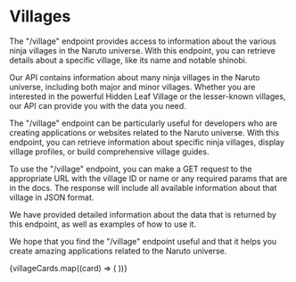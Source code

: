 # Villages


The "/village" endpoint provides access to information about the various ninja villages in the Naruto universe. With this endpoint, you can retrieve details about a specific village, like its name and notable shinobi.

Our API contains information about many ninja villages in the Naruto universe, including both major and minor villages. Whether you are interested in the powerful Hidden Leaf Village or the lesser-known villages, our API can provide you with the data you need.

The "/village" endpoint can be particularly useful for developers who are creating applications or websites related to the Naruto universe. With this endpoint, you can retrieve information about specific ninja villages, display village profiles, or build comprehensive village guides.

To use the "/village" endpoint, you can make a GET request to the appropriate URL with the village ID or name or any required params that are in the docs. The response will include all available information about that village in JSON format.

We have provided detailed information about the data that is returned by this endpoint, as well as examples of how to use it.

We hope that you find the "/village" endpoint useful and that it helps you create amazing applications related to the Naruto universe.

<div className="h-10" />

<Cards>
  {villageCards.map((card) => (
    <Card
      key={`card-${card.href}`}
      title={card.title}
      href={card.href}
    />
))}

</Cards>
